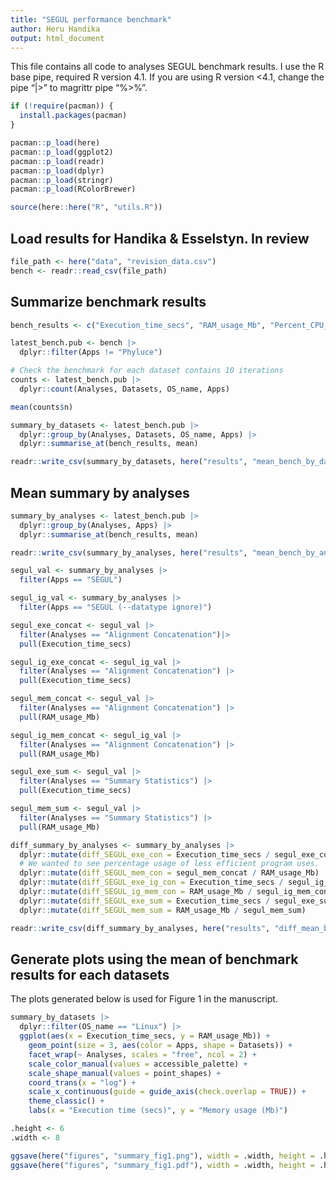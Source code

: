 ```yaml
---
title: "SEGUL performance benchmark"
author: Heru Handika
output: html_document
---
```


This file contains all code to analyses SEGUL benchmark results. I use the R base pipe, required R version 4.1. If you are using R version <4.1, change the pipe "|>" to magrittr pipe "%>%".

```r
if (!require(pacman)) {
  install.packages(pacman)
}

pacman::p_load(here)
pacman::p_load(ggplot2)
pacman::p_load(readr)
pacman::p_load(dplyr)
pacman::p_load(stringr)
pacman::p_load(RColorBrewer)

source(here::here("R", "utils.R"))
```

## Load results for Handika & Esselstyn. In review

```r
file_path <- here("data", "revision_data.csv")
bench <- readr::read_csv(file_path) 
```

## Summarize benchmark results

```r
bench_results <- c("Execution_time_secs", "RAM_usage_Mb", "Percent_CPU_usage")

latest_bench.pub <- bench |>
  dplyr::filter(Apps != "Phyluce")

# Check the benchmark for each dataset contains 10 iterations
counts <- latest_bench.pub |>
  dplyr::count(Analyses, Datasets, OS_name, Apps)

mean(counts$n)

summary_by_datasets <- latest_bench.pub |>
  dplyr::group_by(Analyses, Datasets, OS_name, Apps) |>
  dplyr::summarise_at(bench_results, mean)

readr::write_csv(summary_by_datasets, here("results", "mean_bench_by_dataset.csv"))
```

## Mean summary by analyses

```r
summary_by_analyses <- latest_bench.pub |>
  dplyr::group_by(Analyses, Apps) |>
  dplyr::summarise_at(bench_results, mean)

readr::write_csv(summary_by_analyses, here("results", "mean_bench_by_analyses.csv"))

segul_val <- summary_by_analyses |>
  filter(Apps == "SEGUL")

segul_ig_val <- summary_by_analyses |>
  filter(Apps == "SEGUL (--datatype ignore)")

segul_exe_concat <- segul_val |>
  filter(Analyses == "Alignment Concatenation")|>
  pull(Execution_time_secs)

segul_ig_exe_concat <- segul_ig_val |>
  filter(Analyses == "Alignment Concatenation") |>
  pull(Execution_time_secs)

segul_mem_concat <- segul_val |>
  filter(Analyses == "Alignment Concatenation") |>
  pull(RAM_usage_Mb)

segul_ig_mem_concat <- segul_ig_val |>
  filter(Analyses == "Alignment Concatenation") |>
  pull(RAM_usage_Mb)

segul_exe_sum <- segul_val |>
  filter(Analyses == "Summary Statistics") |>
  pull(Execution_time_secs)

segul_mem_sum <- segul_val |>
  filter(Analyses == "Summary Statistics") |>
  pull(RAM_usage_Mb)

diff_summary_by_analyses <- summary_by_analyses |>
  dplyr::mutate(diff_SEGUL_exe_con = Execution_time_secs / segul_exe_concat) |>
  # We wanted to see percentage usage of less efficient program uses.
  dplyr::mutate(diff_SEGUL_mem_con = segul_mem_concat / RAM_usage_Mb) |>
  dplyr::mutate(diff_SEGUL_exe_ig_con = Execution_time_secs / segul_ig_exe_concat) |>
  dplyr::mutate(diff_SEGUL_ig_mem_con = RAM_usage_Mb / segul_ig_mem_concat) |>
  dplyr::mutate(diff_SEGUL_exe_sum = Execution_time_secs / segul_exe_sum) |>
  dplyr::mutate(diff_SEGUL_mem_sum = RAM_usage_Mb / segul_mem_sum)

readr::write_csv(diff_summary_by_analyses, here("results", "diff_mean_bench_by_analyses.csv"))
```


## Generate plots using the mean of benchmark results for each datasets

The plots generated below is used for Figure 1 in the manuscript.

```r
summary_by_datasets |>
  dplyr::filter(OS_name == "Linux") |>
  ggplot(aes(x = Execution_time_secs, y = RAM_usage_Mb)) +
    geom_point(size = 3, aes(color = Apps, shape = Datasets)) +
    facet_wrap(~ Analyses, scales = "free", ncol = 2) +
    scale_color_manual(values = accessible_palette) +
    scale_shape_manual(values = point_shapes) +
    coord_trans(x = "log") +
    scale_x_continuous(guide = guide_axis(check.overlap = TRUE)) +
    theme_classic() +
    labs(x = "Execution time (secs)", y = "Memory usage (Mb)")

.height <- 6
.width <- 8

ggsave(here("figures", "summary_fig1.png"), width = .width, height = .height, units = "in")
ggsave(here("figures", "summary_fig1.pdf"), width = .width, height = .height, units = "in")
```

